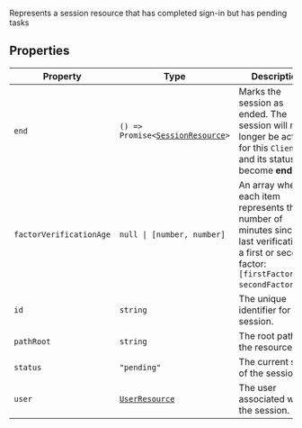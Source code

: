 Represents a session resource that has completed sign-in but has pending tasks

## Properties

| Property                                                   | Type                                                                                | Description                                                                                                                                             |
| ---------------------------------------------------------- | ----------------------------------------------------------------------------------- | ------------------------------------------------------------------------------------------------------------------------------------------------------- |
| <a id="end"></a> `end`                                     | <code>() => Promise\<[SessionResource](/docs/reference/javascript/session)\></code> | Marks the session as ended. The session will no longer be active for this `Client` and its status will become **ended**.                                |
| <a id="factorverificationage"></a> `factorVerificationAge` | <code>null \| \[number, number\]</code>                                             | An array where each item represents the number of minutes since the last verification of a first or second factor: `[firstFactorAge, secondFactorAge]`. |
| <a id="id"></a> `id`                                       | `string`                                                                            | The unique identifier for the session.                                                                                                                  |
| <a id="pathroot"></a> `pathRoot`                           | `string`                                                                            | The root path of the resource.                                                                                                                          |
| <a id="status"></a> `status`                               | `"pending"`                                                                         | The current state of the session.                                                                                                                       |
| <a id="user"></a> `user`                                   | [`UserResource`](/docs/reference/javascript/user)                                   | The user associated with the session.                                                                                                                   |
